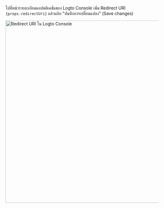 ไปที่หน้ารายละเอียดแอปพลิเคชันของ Logto Console เพิ่ม Redirect URI <code>{props.redirectUri}</code> แล้วคลิก "บันทึกการเปลี่ยนแปลง" (Save changes)

<img alt="Redirect URI ใน Logto Console" src={props.figureSrc} width="600px" />
